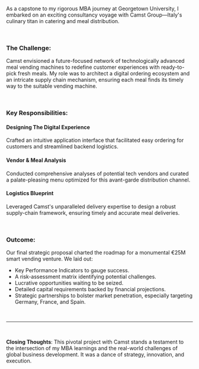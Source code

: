 As a capstone to my rigorous MBA journey at Georgetown University, I embarked on an exciting consultancy voyage with Camst Group—Italy's culinary titan in catering and meal distribution.

</br>

### The Challenge:

Camst envisioned a future-focused network of technologically advanced meal vending machines to redefine customer experiences with ready-to-pick fresh meals. My role was to architect a digital ordering ecosystem and an intricate supply chain mechanism, ensuring each meal finds its timely way to the suitable vending machine.

</br>

### Key Responsibilities:

#### Designing The Digital Experience

Crafted an intuitive application interface that facilitated easy ordering for customers and streamlined backend logistics.

#### Vendor & Meal Analysis

Conducted comprehensive analyses of potential tech vendors and curated a palate-pleasing menu optimized for this avant-garde distribution channel.

#### Logistics Blueprint

Leveraged Camst's unparalleled delivery expertise to design a robust supply-chain framework, ensuring timely and accurate meal deliveries.

</br>

### Outcome:

Our final strategic proposal charted the roadmap for a monumental €25M smart vending venture. We laid out:

- Key Performance Indicators to gauge success.
- A risk-assessment matrix identifying potential challenges.
- Lucrative opportunities waiting to be seized.
- Detailed capital requirements backed by financial projections.
- Strategic partnerships to bolster market penetration, especially targeting Germany, France, and Spain.

</br>

---

</br>

**Closing Thoughts**: This pivotal project with Camst stands a testament to the intersection of my MBA learnings and the real-world challenges of global business development. It was a dance of strategy, innovation, and execution.
